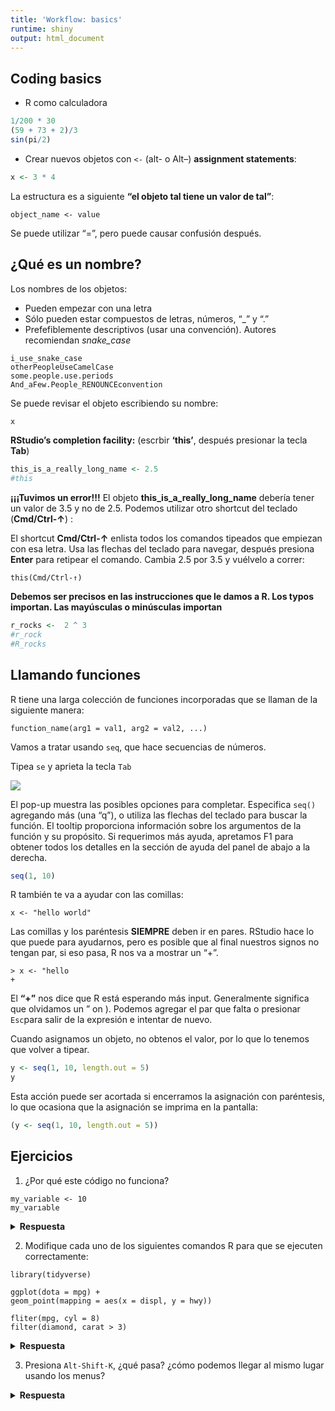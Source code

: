 ```yaml
---
title: 'Workflow: basics'
runtime: shiny
output: html_document
---
```


## Coding basics

* R como calculadora

```r
1/200 * 30
(59 + 73 + 2)/3
sin(pi/2)
```

* Crear nuevos objetos con `<-` (alt- o Alt--) **assignment statements**:
```r
x <- 3 * 4
```

La estructura es a siguiente **"el objeto tal tiene un valor de tal"**:

```
object_name <- value
```

Se puede utilizar "=", pero puede causar confusión después.

## ¿Qué es un nombre?

Los nombres de los objetos:

* Pueden empezar con una letra
* Sólo pueden estar compuestos de letras, números, "_" y "."
* Prefefiblemente descriptivos (usar una convención). Autores recomiendan *snake_case*

```
i_use_snake_case
otherPeopleUseCamelCase
some.people.use.periods
And_aFew.People_RENOUNCEconvention
```

Se puede revisar el objeto escribiendo su nombre:

```r
x
```

**RStudio's completion facility:** (escrbir **'this'**, después presionar la tecla **Tab**)

```r
this_is_a_really_long_name <- 2.5
#this
```

**¡¡¡Tuvimos un error!!!**
El objeto **this_is_a_really_long_name** debería tener un valor de 3.5 y no de 2.5. Podemos utilizar otro shortcut del teclado (**Cmd/Ctrl-↑**) :


El shortcut **Cmd/Ctrl-↑** enlista todos los comandos tipeados que empiezan con esa letra. Usa las flechas del teclado para navegar, después presiona **Enter** para retipear el comando. Cambia 2.5 por 3.5 y vuélvelo a correr:

```
this(Cmd/Ctrl-↑) 
```

**Debemos ser precisos en las instrucciones que le damos a R. Los typos importan. Las mayúsculas o minúsculas importan**

```r
r_rocks <-  2 ^ 3
#r_rock
#R_rocks
```

## Llamando funciones

R tiene una larga colección de funciones incorporadas que se llaman de la siguiente manera:

```
function_name(arg1 = val1, arg2 = val2, ...)
```

Vamos a tratar usando `seq`, que hace secuencias de números.

Tipea `se` y aprieta la tecla `Tab`

![](se.png)

El pop-up muestra las posibles opciones para completar. Especifica `seq()` agregando más (una "q"), o utiliza las flechas del teclado para buscar la función. El tooltip proporciona información sobre los argumentos de la función y su propósito. Si requerimos más ayuda, apretamos F1 para obtener todos los detalles en la sección de ayuda del panel de abajo a la derecha. 

```r
seq(1, 10)
```

R también te va a ayudar con las comillas:

```
x <- "hello world" 
```

Las comillas y los paréntesis **SIEMPRE** deben ir en pares. RStudio hace lo que puede para ayudarnos, pero es posible que al final nuestros signos no tengan par, si eso pasa, R nos va a mostrar un "+".

```
> x <- "hello 
+
```

El  **"+"** nos dice que R está esperando más input. Generalmente significa que olvidamos un " on ). Podemos agregar el par que falta o presionar `Esc`para salir de la expresión e intentar de nuevo. 

Cuando asignamos un objeto, no obtenos el valor, por lo que lo tenemos que volver a tipear.

```r
y <- seq(1, 10, length.out = 5)
y
```

Esta acción puede ser acortada si encerramos la asignación con paréntesis, lo que ocasiona que la asignación se imprima en la pantalla:

```r
(y <- seq(1, 10, length.out = 5))
```


## Ejercicios 

1. ¿Por qué este código no funciona?

```
my_variable <- 10
my_varıable
```

<details>
<summary>**Respuesta**</summary>
<br>
Tiene un typo, una i sin punto
</details>



2. Modifique cada uno de los siguientes comandos R para que se ejecuten correctamente:



```
library(tidyverse)

ggplot(dota = mpg) +
geom_point(mapping = aes(x = displ, y = hwy))

fliter(mpg, cyl = 8)
filter(diamond, carat > 3)
```

<details>
<summary>**Respuesta**</summary>
<br>
```
library(tidyverse)

ggplot(data = mpg) +
geom_point(mapping = aes(x = displ, y = hwy))

filter(mpg, cyl == 8)
filter(diamonds, carat > 3)
```
</details>


3. Presiona `Alt-Shift-K`, ¿qué pasa? ¿cómo podemos llegar al mismo lugar usando los menus?

<details>
<summary>**Respuesta**</summary>
<br>
![](altshiftk.png)

Podemos llegar ahí: **Tools > Keyboard Shortcuts Help**
</details>





